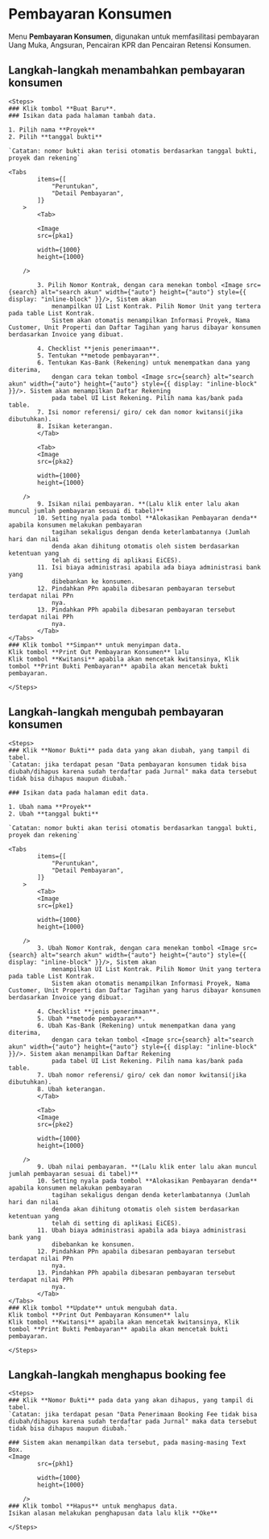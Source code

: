

# Pembayaran Konsumen

Menu **Pembayaran Konsumen**, digunakan untuk memfasilitasi
pembayaran Uang Muka, Angsuran, Pencairan KPR dan Pencairan Retensi
Konsumen.

## Langkah-langkah menambahkan pembayaran konsumen

    <Steps>
    ### Klik tombol **Buat Baru**.
    ### Isikan data pada halaman tambah data.

    1. Pilih nama **Proyek**
    2. Pilih **tanggal bukti**

    `Catatan: nomor bukti akan terisi otomatis berdasarkan tanggal bukti, proyek dan rekening`

    <Tabs
            items={[
                "Peruntukan",
                "Detail Pembayaran",
            ]}
        >
            <Tab>

            <Image
            src={pka1}
            
            width={1000}
            height={1000}
                
        />
            
            3. Pilih Nomor Kontrak, dengan cara menekan tombol <Image src={search} alt="search akun" width={"auto"} height={"auto"} style={{ display: "inline-block" }}/>, Sistem akan
                menampilkan UI List Kontrak. Pilih Nomor Unit yang tertera pada table List Kontrak.
                Sistem akan otomatis menampilkan Informasi Proyek, Nama Customer, Unit Properti dan Daftar Tagihan yang harus dibayar konsumen berdasarkan Invoice yang dibuat.

            4. Checklist **jenis penerimaan**.
            5. Tentukan **metode pembayaran**.
            6. Tentukan Kas-Bank (Rekening) untuk menempatkan dana yang diterima,
                dengan cara tekan tombol <Image src={search} alt="search akun" width={"auto"} height={"auto"} style={{ display: "inline-block" }}/>. Sistem akan menampilkan Daftar Rekening
                pada tabel UI List Rekening. Pilih nama kas/bank pada table.
            7. Isi nomor referensi/ giro/ cek dan nomor kwitansi(jika dibutuhkan).
            8. Isikan keterangan.
            </Tab>

            <Tab>
            <Image
            src={pka2}
            
            width={1000}
            height={1000}
                
        />
            9. Isikan nilai pembayaran. **(Lalu klik enter lalu akan muncul jumlah pembayaran sesuai di tabel)**
            10. Setting nyala pada tombol **Alokasikan Pembayaran denda** apabila konsumen melakukan pembayaran
                tagihan sekaligus dengan denda keterlambatannya (Jumlah hari dan nilai
                denda akan dihitung otomatis oleh sistem berdasarkan ketentuan yang
                telah di setting di aplikasi EiCES).
            11. Isi biaya administrasi apabila ada biaya administrasi bank yang
                dibebankan ke konsumen.
            12. Pindahkan PPn apabila dibesaran pembayaran tersebut terdapat nilai PPn
                nya.
            13. Pindahkan PPh apabila dibesaran pembayaran tersebut terdapat nilai PPh
                nya.
            </Tab>
    </Tabs>
    ### Klik tombol **Simpan** untuk menyimpan data.
    Klik tombol **Print Out Pembayaran Konsumen** lalu
    Klik tombol **Kwitansi** apabila akan mencetak kwitansinya, Klik tombol **Print Bukti Pembayaran** apabila akan mencetak bukti pembayaran.

    </Steps>

## Langkah-langkah mengubah pembayaran konsumen

    <Steps>
    ### Klik **Nomor Bukti** pada data yang akan diubah, yang tampil di tabel.
    `Catatan: jika terdapat pesan "Data pembayaran konsumen tidak bisa diubah/dihapus karena sudah terdaftar pada Jurnal" maka data tersebut tidak bisa dihapus maupun diubah.`

    ### Isikan data pada halaman edit data.

    1. Ubah nama **Proyek**
    2. Ubah **tanggal bukti**

    `Catatan: nomor bukti akan terisi otomatis berdasarkan tanggal bukti, proyek dan rekening`

    <Tabs
            items={[
                "Peruntukan",
                "Detail Pembayaran",
            ]}
        >
            <Tab>
            <Image
            src={pke1}
            
            width={1000}
            height={1000}
                
        />
            3. Ubah Nomor Kontrak, dengan cara menekan tombol <Image src={search} alt="search akun" width={"auto"} height={"auto"} style={{ display: "inline-block" }}/>, Sistem akan
                menampilkan UI List Kontrak. Pilih Nomor Unit yang tertera pada table List Kontrak.
                Sistem akan otomatis menampilkan Informasi Proyek, Nama Customer, Unit Properti dan Daftar Tagihan yang harus dibayar konsumen berdasarkan Invoice yang dibuat.

            4. Checklist **jenis penerimaan**.
            5. Ubah **metode pembayaran**.
            6. Ubah Kas-Bank (Rekening) untuk menempatkan dana yang diterima,
                dengan cara tekan tombol <Image src={search} alt="search akun" width={"auto"} height={"auto"} style={{ display: "inline-block" }}/>. Sistem akan menampilkan Daftar Rekening
                pada tabel UI List Rekening. Pilih nama kas/bank pada table.
            7. Ubah nomor referensi/ giro/ cek dan nomor kwitansi(jika dibutuhkan).
            8. Ubah keterangan.
            </Tab>

            <Tab>
            <Image
            src={pke2}
            
            width={1000}
            height={1000}
                
        />
            9. Ubah nilai pembayaran. **(Lalu klik enter lalu akan muncul jumlah pembayaran sesuai di tabel)**
            10. Setting nyala pada tombol **Alokasikan Pembayaran denda** apabila konsumen melakukan pembayaran
                tagihan sekaligus dengan denda keterlambatannya (Jumlah hari dan nilai
                denda akan dihitung otomatis oleh sistem berdasarkan ketentuan yang
                telah di setting di aplikasi EiCES).
            11. Ubah biaya administrasi apabila ada biaya administrasi bank yang
                dibebankan ke konsumen.
            12. Pindahkan PPn apabila dibesaran pembayaran tersebut terdapat nilai PPn
                nya.
            13. Pindahkan PPh apabila dibesaran pembayaran tersebut terdapat nilai PPh
                nya.
            </Tab>
    </Tabs>
    ### Klik tombol **Update** untuk mengubah data.
    Klik tombol **Print Out Pembayaran Konsumen** lalu
    Klik tombol **Kwitansi** apabila akan mencetak kwitansinya, Klik tombol **Print Bukti Pembayaran** apabila akan mencetak bukti pembayaran.

    </Steps>

## Langkah-langkah menghapus booking fee

    <Steps>
    ### Klik **Nomor Bukti** pada data yang akan dihapus, yang tampil di tabel.
    `Catatan: jika terdapat pesan "Data Penerimaan Booking Fee tidak bisa diubah/dihapus karena sudah terdaftar pada Jurnal" maka data tersebut tidak bisa dihapus maupun diubah.`

    ### Sistem akan menampilkan data tersebut, pada masing-masing Text Box.
    <Image
            src={pkh1}
            
            width={1000}
            height={1000}
                
        />
    ### Klik tombol **Hapus** untuk menghapus data.
    Isikan alasan melakukan penghapusan data lalu klik **Oke**

    </Steps>
